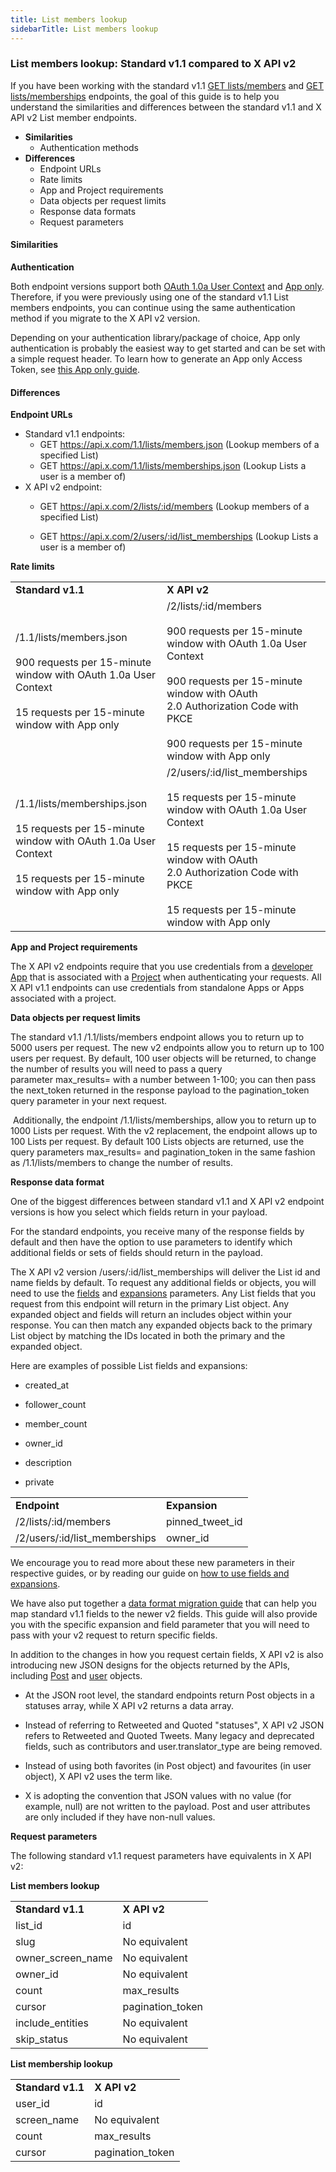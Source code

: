 ---
title: List members lookup
sidebarTitle: List members lookup
---


### List members lookup: Standard v1.1 compared to X API v2


If you have been working with the standard v1.1 [GET lists/members](https://developer.twitter.com/en/docs/twitter-api/v1/accounts-and-users/create-manage-lists/api-reference/get-lists-members) and [GET lists/memberships](https://developer.twitter.com/en/docs/twitter-api/v1/accounts-and-users/create-manage-lists/api-reference/get-lists-memberships) endpoints, the goal of this guide is to help you understand the similarities and differences between the standard v1.1 and X API v2 List member endpoints.

* **Similarities**
    * Authentication methods
* **Differences**
    * Endpoint URLs
    * Rate limits
    * App and Project requirements
    * Data objects per request limits
    * Response data formats
    * Request parameters

#### Similarities

**Authentication**

Both endpoint versions support both [OAuth 1.0a User Context](https://developer.twitter.com/content/developer-twitter/resources/fundamentals/authentication) and [App only](https://developer.twitter.com/content/developer-twitter/en/docs/authentication/oauth-2-0). Therefore, if you were previously using one of the standard v1.1 List members endpoints, you can continue using the same authentication method if you migrate to the X API v2 version.

Depending on your authentication library/package of choice, App only authentication is probably the easiest way to get started and can be set with a simple request header. To learn how to generate an App only Access Token, see [this App only guide](https://developer.twitter.com/en/docs/basics/authentication/overview/application-only).

#### Differences

**Endpoint URLs**

* Standard v1.1 endpoints:
    * GET https://api.x.com/1.1/lists/members.json
        (Lookup members of a specified List)
    * GET https://api.x.com/1.1/lists/memberships.json
        (Lookup Lists a user is a member of)
* X API v2 endpoint:
    * GET https://api.x.com/2/lists/:id/members
        (Lookup members of a specified List)

    * GET https://api.x.com/2/users/:id/list_memberships
        (Lookup Lists a user is a member of)

**Rate limits**

|     |     |
| :--- | :--- |
| **Standard v1.1** | **X API v2** |
| /1.1/lists/members.json<br/><br/>900 requests per 15-minute window with OAuth 1.0a User Context<br/><br/>15 requests per 15-minute window with App only | /2/lists/:id/members<br/><br/>900 requests per 15-minute window with OAuth 1.0a User Context<br/><br/>900 requests per 15-minute window with OAuth 2.0 Authorization Code with PKCE<br/><br/>900 requests per 15-minute window with App only |
| /1.1/lists/memberships.json<br/><br/>15 requests per 15-minute window with OAuth 1.0a User Context<br/><br/>15 requests per 15-minute window with App only | /2/users/:id/list_memberships<br/><br/>15 requests per 15-minute window with OAuth 1.0a User Context<br/><br/>15 requests per 15-minute window with OAuth 2.0 Authorization Code with PKCE<br/><br/>15 requests per 15-minute window with App only |

**App and Project requirements**

The X API v2 endpoints require that you use credentials from a [developer App](https://developer.twitter.com/en/docs/apps) that is associated with a [Project](https://developer.twitter.com/en/docs/projects) when authenticating your requests. All X API v1.1 endpoints can use credentials from standalone Apps or Apps associated with a project.

**Data objects per request limits**

The standard v1.1 /1.1/lists/members endpoint allows you to return up to 5000 users per request. The new v2 endpoints allow you to return up to 100 users per request. By default, 100 user objects will be returned, to change the number of results you will need to pass a query parameter max_results= with a number between 1-100; you can then pass the next_token returned in the response payload to the pagination_token query parameter in your next request.

 Additionally, the endpoint /1.1/lists/memberships, allow you to return up to 1000 Lists per request. With the v2 replacement, the endpoint allows up to 100 Lists per request. By default 100 Lists objects are returned, use the query parameters max_results= and pagination_token in the same fashion as /1.1/lists/members to change the number of results.

**Response data format**

One of the biggest differences between standard v1.1 and X API v2 endpoint versions is how you select which fields return in your payload.

For the standard endpoints, you receive many of the response fields by default and then have the option to use parameters to identify which additional fields or sets of fields should return in the payload.

The X API v2 version /users/:id/list_memberships will deliver the List id and name fields by default. To request any additional fields or objects, you will need to use the [fields](https://developer.twitter.com/en/docs/twitter-api/fields/content/developer-twitter/en/docs/twitter-api/fields) and [expansions](https://developer.twitter.com/en/docs/twitter-api/fields/content/developer-twitter/en/docs/twitter-api/expansions) parameters. Any List fields that you request from this endpoint will return in the primary List object. Any expanded object and fields will return an includes object within your response. You can then match any expanded objects back to the primary List object by matching the IDs located in both the primary and the expanded object. 

Here are examples of possible List fields and expansions:

* created_at

* follower_count

* member_count

* owner_id

* description

* private


|     |     |
| :--- | :--- |
| **Endpoint** | **Expansion** |
| /2/lists/:id/members | pinned\_tweet\_id |
| /2/users/:id/list_memberships | owner_id |

We encourage you to read more about these new parameters in their respective guides, or by reading our guide on [how to use fields and expansions](https://developer.twitter.com/en/docs/twitter-api/data-dictionary/using-fields-and-expansions). 

We have also put together a [data format migration guide](https://developer.twitter.com/en/docs/twitter-api/migrate/data-formats/standard-v1-1-to-v2) that can help you map standard v1.1 fields to the newer v2 fields. This guide will also provide you with the specific expansion and field parameter that you will need to pass with your v2 request to return specific fields. 

In addition to the changes in how you request certain fields, X API v2 is also introducing new JSON designs for the objects returned by the APIs, including [Post](https://developer.twitter.com/en/docs/twitter-api/data-dictionary/object-model/tweet) and [user](https://developer.twitter.com/en/docs/twitter-api/data-dictionary/object-model/user) objects.

* At the JSON root level, the standard endpoints return Post objects in a statuses array, while X API v2 returns a data array. 

* Instead of referring to Retweeted and Quoted "statuses", X API v2 JSON refers to Retweeted and Quoted Tweets. Many legacy and deprecated fields, such as contributors and user.translator_type are being removed. 

* Instead of using both favorites (in Post object) and favourites (in user object), X API v2 uses the term like. 

* X is adopting the convention that JSON values with no value (for example, null) are not written to the payload. Post and user attributes are only included if they have non-null values.


**Request parameters**

The following standard v1.1 request parameters have equivalents in X API v2:

**List members lookup**

|     |     |
| :--- | :--- |
| **Standard v1.1** | **X API v2** |
| list_id | id  |
| slug | No equivalent |
| owner\_screen\_name | No equivalent |
| owner_id | No equivalent |
| count | max_results |
| cursor | pagination_token |
| include_entities | No equivalent |
| skip_status | No equivalent |

**List membership lookup**

|     |     |
| :--- | :--- |
| **Standard v1.1** | **X API v2** |
| user_id | id  |
| screen_name | No equivalent |
| count | max_results |
| cursor | pagination_token |

